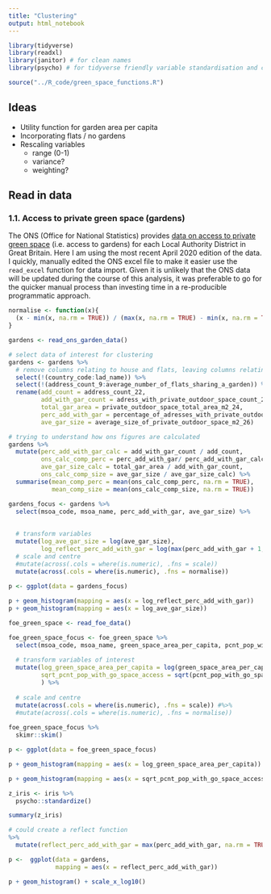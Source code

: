 ```yaml
---
title: "Clustering"
output: html_notebook
---
```


```r
library(tidyverse)
library(readxl)
library(janitor) # for clean names
library(psycho) # for tidyverse friendly variable standardisation and centering
```

```r
source("../R_code/green_space_functions.R")
```

## Ideas

* Utility function for garden area per capita
* Incorporating flats / no gardens
* Rescaling variables 
  - range (0-1)
  - variance?
  - weighting?
  
  
## Read in data



### 1.1. Access to private green space (gardens)
The ONS (Office for National Statistics) provides [data on access to private green space](https://www.ons.gov.uk/economy/environmentalaccounts/datasets/accesstogardensandpublicgreenspaceingreatbritain) (i.e. access to gardens) for each Local Authority District in Great Britain. Here I am using the most recent April 2020 edition of the data. I quickly, manually edited the ONS excel file to make it easier use the `read_excel` function for data import. Given it is unlikely that the ONS data will be updated during the course of this analysis, it was preferable to go for the quicker manual process than investing time in a re-producible programmatic approach.

```r

normalise <- function(x){
  (x - min(x, na.rm = TRUE)) / (max(x, na.rm = TRUE) - min(x, na.rm = TRUE)) 
}

gardens <- read_ons_garden_data()

# select data of interest for clustering
gardens <- gardens %>% 
  # remove columns relating to house and flats, leaving columns relating to all households (i.e the total for both houses and flats)
  select(!(country_code:lad_name)) %>% 
  select(!(address_count_9:average_number_of_flats_sharing_a_garden)) %>% 
  rename(add_count = address_count_22,
         add_with_gar_count = adress_with_private_outdoor_space_count_23,
         total_gar_area = private_outdoor_space_total_area_m2_24,
         perc_add_with_gar = percentage_of_adresses_with_private_outdoor_space_25, 
         ave_gar_size = average_size_of_private_outdoor_space_m2_26) 

# trying to understand how ons figures are calculated
gardens %>% 
  mutate(perc_add_with_gar_calc = add_with_gar_count / add_count,
         ons_calc_comp_perc = perc_add_with_gar/ perc_add_with_gar_calc,
         ave_gar_size_calc = total_gar_area / add_with_gar_count,
         ons_calc_comp_size = ave_gar_size / ave_gar_size_calc) %>% 
  summarise(mean_comp_perc = mean(ons_calc_comp_perc, na.rm = TRUE),
            mean_comp_size = mean(ons_calc_comp_size, na.rm = TRUE))

gardens_focus <- gardens %>% 
  select(msoa_code, msoa_name, perc_add_with_gar, ave_gar_size) %>%
  
  
  # transform variables
  mutate(log_ave_gar_size = log(ave_gar_size),
         log_reflect_perc_add_with_gar = log(max(perc_add_with_gar + 1, na.rm = TRUE) - perc_add_with_gar)) %>% 
  # scale and centre
  #mutate(across(.cols = where(is.numeric), .fns = scale))
  mutate(across(.cols = where(is.numeric), .fns = normalise)) 
  
p <- ggplot(data = gardens_focus)

p + geom_histogram(mapping = aes(x = log_reflect_perc_add_with_gar)) 
p + geom_histogram(mapping = aes(x = log_ave_gar_size))

```

```r

foe_green_space <- read_foe_data()

foe_green_space_focus <- foe_green_space %>% 
  select(msoa_code, msoa_name, green_space_area_per_capita, pcnt_pop_with_go_space_access) %>%
  
  # transform variables of interest
  mutate(log_green_space_area_per_capita = log(green_space_area_per_capita + 1),
         sqrt_pcnt_pop_with_go_space_access = sqrt(pcnt_pop_with_go_space_access)
         ) %>%
  
  # scale and centre
  mutate(across(.cols = where(is.numeric), .fns = scale)) #%>% 
  #mutate(across(.cols = where(is.numeric), .fns = normalise))
  
foe_green_space_focus %>% 
  skimr::skim()

p <- ggplot(data = foe_green_space_focus)

p + geom_histogram(mapping = aes(x = log_green_space_area_per_capita))

p + geom_histogram(mapping = aes(x = sqrt_pcnt_pop_with_go_space_access))
```

```r
z_iris <- iris %>% 
  psycho::standardize() 

summary(z_iris)
```


```r

# could create a reflect function
%>% 
  mutate(reflect_perc_add_with_gar = max(perc_add_with_gar, na.rm = TRUE) - perc_add_with_gar)

p <-  ggplot(data = gardens,
             mapping = aes(x = reflect_perc_add_with_gar))

p + geom_histogram() + scale_x_log10()
```

